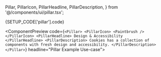   Pillar,
  PillarIcon,
  PillarHeadline,
  PillarDescription,
} from '@/components/ui/pillar.tsx';

<ComponentDocsHeader />

<ComponentManualSetup>
  <CodeBlock hasViewMore fileName={SETUP_CODE['pillar'].registerAt}>
    {SETUP_CODE['pillar'].code}
  </CodeBlock>
</ComponentManualSetup>

<div class="py-12" />

<ComponentPreview
  code={`<Pillar>
  <PillarIcon>
    <Paintbrush />
  </PillarIcon>
  <PillarHeadline>
    Design & Accessibility
  </PillarHeadline>
  <PillarDescription>
    Cookies has a collection of components with fresh design and accessibility.
  </PillarDescription>
</Pillar>`}
  headline="Pillar Example Use-case">
  <PillarExample />
</ComponentPreview>
